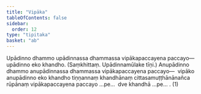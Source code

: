 ```yaml
---
title: "Vipāka"
tableOfContents: false
sidebar:
  order: 12
type: "tipitaka"
basket: "ab"
---
```



<DynamicBreadcrumb />

<Division number="458">

<Paragraph number="3480">
Upādinno dhammo upādinnassa dhammassa vipākapaccayena paccayo—  upādinno eko khandho. (Saṃkhittaṃ. Upādinnamūlake tīṇi.)
</Paragraph>

<Paragraph number="3481">
Anupādinno dhammo anupādinnassa dhammassa vipākapaccayena paccayo—  vipāko anupādinno eko khandho tiṇṇannaṃ khandhānaṃ cittasamuṭṭhānānañca rūpānaṃ vipākapaccayena paccayo …pe…  dve khandhā …pe… . (1)
</Paragraph>
</Division>